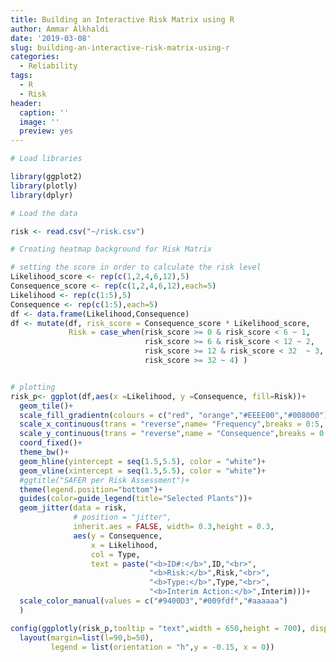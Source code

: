 ```yaml
---
title: Building an Interactive Risk Matrix using R
author: Ammar Alkhaldi
date: '2019-03-08'
slug: building-an-interactive-risk-matrix-using-r
categories:
  - Reliability
tags:
  - R
  - Risk
header:
  caption: ''
  image: ''
  preview: yes
---
```




```r
# Load libraries

library(ggplot2)
library(plotly)
library(dplyr)

# Load the data

risk <- read.csv("~/risk.csv")

# Creating heatmap background for Risk Matrix

# setting the score in order to calculate the risk level
Likelihood_score <- rep(c(1,2,4,6,12),5)
Consequence_score <- rep(c(1,2,4,6,12),each=5)
Likelihood <- rep(c(1:5),5)
Consequence <- rep(c(1:5),each=5)
df <- data.frame(Likelihood,Consequence)
df <- mutate(df, risk_score = Consequence_score * Likelihood_score,
             Risk = case_when(risk_score >= 0 & risk_score < 6 ~ 1,
                              risk_score >= 6 & risk_score < 12 ~ 2,
                              risk_score >= 12 & risk_score < 32  ~ 3,
                              risk_score >= 32 ~ 4) )


# plotting 
risk_p<- ggplot(df,aes(x =Likelihood, y =Consequence, fill=Risk))+
  geom_tile()+
  scale_fill_gradientn(colours = c("red", "orange","#EEEE00","#008000"),guide=FALSE)+
  scale_x_continuous(trans = "reverse",name= "Frequency",breaks = 0:5, expand = c(0, 0))+
  scale_y_continuous(trans = "reverse",name = "Consequence",breaks = 0:5, expand = c(0, 0))+
  coord_fixed()+
  theme_bw()+
  geom_hline(yintercept = seq(1.5,5.5), color = "white")+
  geom_vline(xintercept = seq(1.5,5.5), color = "white")+
  #ggtitle("SAFER per Risk Assessment")+
  theme(legend.position="bottom")+
  guides(color=guide_legend(title="Selected Plants"))+
  geom_jitter(data = risk,
              # position = "jitter",
              inherit.aes = FALSE, width= 0.3,height = 0.3,
              aes(y = Consequence,
                  x = Likelihood, 
                  col = Type,
                  text = paste("<b>ID#:</b>",ID,"<br>",
                               "<b>Risk:</b>",Risk,"<br>",
                               "<b>Type:</b>",Type,"<br>",
                               "<b>Interim Action:</b>",Interim)))+
  scale_color_manual(values = c("#9400D3","#009fdf","#aaaaaa")
  )

config(ggplotly(risk_p,tooltip = "text",width = 650,height = 700), displayModeBar=FALSE, collaborate = FALSE) %>%
  layout(margin=list(l=90,b=50),
         legend = list(orientation = "h",y = -0.15, x = 0))

```


